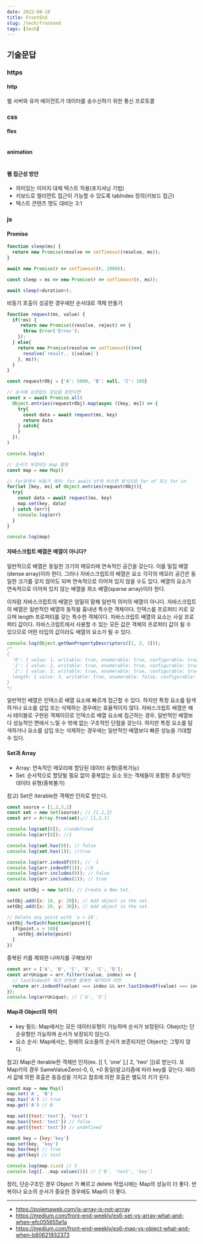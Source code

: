 ```yaml
---
date: 2022-08-10
title: FrontEnd
slug: /tech/frontend
tags: [tech]
---
```


## 기술문답

### https

#### http
웹 서버와 유저 에이전트가 데이터를 송수신하기 위한 통신 프로토콜

### css 
#### flex
```css
```


#### animation
```css
```
#### 웹 접근성 방안

- 의미있는 이미지 대체 텍스트 적용(포지셔닝 기법)
- 키보드로 엘리먼트 접근이 가능할 수 있도록 tabIndex 정의(키보드 접근)
- 텍스트 콘텐츠 명도 대비는 3:1

### js 

#### Promise

```js
function sleep(ms) {
  return new Promise(resolve => setTimeout(resolve, ms));
}

await new Promise(r => setTimeout(r, 2000));

const sleep = ms => new Promise(r => setTimeout(r, ms));

await sleep(<duration>);
```


비동기 호출이 성공한 경우에만 순서대로 객체 만들기

```js
function request(ms, value) {
  if(!ms) {
     return new Promise((resolve, reject) => {
      throw Error('Error');
    });
  } else{
    return new Promise(resolve => setTimeout(()=>{
      resolve(`result.. ${value}`)
    }, ms));
  }
}

const requestrObj = {'A': 5000, 'B': null, 'C': 100}

// 순서에 상관없는 응답을 원한다면 
const x = await Promise.all(
  Object.entries(requestrObj).map(async ([key, ms]) => {
    try{
      const data = await request(ms, key)
      return data
    } catch{
    }
  }),
)

console.log(x)

// 순서가 보장되는 map 활용 
const map = new Map()

// for문에서 비동기 제어: for await of와 비슷한 방식으로 for of 또는 for in
for(let [key, ms] of Object.entries(requestrObj)){
  try{
    const data = await request(ms, key)
    map.set(key, data) 
  } catch (err){
    console.log(err)
  }
}

console.log(map)

```


#### 자바스크립트 배열은 배열이 아니다?

일반적으로 배열은 동일한 크기의 메모리에 연속적인 공간을 갖는다. 이를 밀집 배열(dense array)이라 한다. 그러나 자바스크립트의 배열은 요소 각각의 메모리 공간은 동일한 크기를 갖지 않아도 되며 연속적으로 이어져 있지 않을 수도 있다. 배열의 요소가 연속적으로 이어져 있지 않는 배열을 희소 배열(sparse array)이라 한다.

이처럼 자바스크립트의 배열은 엄밀히 말해 일반적 의미의 배열이 아니다. 자바스크립트의 배열은 일반적인 배열의 동작을 흉내낸 특수한 객체이다. 인덱스를 프로퍼티 키로 갖으며 length 프로퍼티를 갖는 특수한 객체이다. 자바스크립트 배열의 요소는 사실 프로퍼티 값이다. 자바스크립트에서 사용할 수 있는 모든 값은 객체의 프로퍼티 값이 될 수 있으므로 어떤 타입의 값이라도 배열의 요소가 될 수 있다.

```js
console.log(Object.getOwnPropertyDescriptors([1, 2, 3]));
/*
{
  '0': { value: 1, writable: true, enumerable: true, configurable: true },
  '1': { value: 2, writable: true, enumerable: true, configurable: true },
  '2': { value: 3, writable: true, enumerable: true, configurable: true },
  length: { value: 3, writable: true, enumerable: false, configurable: false }
}
*/
```

일반적인 배열은 인덱스로 배열 요소에 빠르게 접근할 수 있다. 하지만 특정 요소를 탐색하거나 요소를 삽입 또는 삭제하는 경우에는 효율적이지 않다.
자바스크립트 배열은 해시 테이블로 구현된 객체이므로 인덱스로 배열 요소에 접근하는 경우, 일반적인 배열보다 성능적인 면에서 느릴 수 밖에 없는 구조적인 단점을 갖는다. 하지만 특정 요소를 탐색하거나 요소를 삽입 또는 삭제하는 경우에는 일반적인 배열보다 빠른 성능을 기대할 수 있다.

#### Set과 Array

- Array: 연속적인 메모리에 할당된 데이터 유형(중복가능)
- Set: 순서적으로 할당될 필요 없이 중복없는 요소 또는 객체들이 포함된 추상적인 데이터 유형(중복불가)

참고) Set은 iterable한 객체만 인자로 받는다.


```js
const source = [1,2,3,2]
const set = new Set(source); // {1,2,3}
const arr = Array.from(set);// [1,2,3]

console.log(set[0]); //undefined
console.log(arr[0]); //1

console.log(set.has(0)); // false
console.log(set.has(1)); //true

console.log(arr.indexOf(0)); // -1
console.log(arr.indexOf(1)); //0
console.log(arr.includes(0)); // false
console.log(arr.includes(1)); // true

const setObj = new Set(); // Create a New Set.

setObj.add({x: 10, y: 20}); // Add object in the set.
setObj.add({x: 20, y: 30}); // Add object in the set.

// Delete any point with `x > 10`.
setObj.forEach(function(point){
  if(point.x > 10){
    setObj.delete(point)
  }
})


```

중복된 키를 제외한 나머지를 구해보자! 

```js
const arr = ['A', 'B', 'C', 'B', 'C', 'D'];
const arrUnique = arr.filter((value, index) => {
  // lastIndexOf 체크 안하면 중복만 제거되어 리턴
  return arr.indexOf(value) === index && arr.lastIndexOf(value) === index;
});
console.log(arrUnique); // ['A', 'D']

```

#### Map과 Object의 차이

- key 필드: Map에서는 모든 데이터유형이 가능하며 순서가 보장된다. Obejct는 단순유형만 가능하며 순서가 보장되지 않는다.
- 요소 순서: Map에서는, 원래의 요소들의 순서가 보존되지만 Object는 그렇지 않다.

참고) 
Map은 iterable한 객체만 인자(ex. [[ 1, 'one' ],[ 2, 'two' ]])로 받는다. 또 Map키의 경우 SameValueZero(-0, 0, +0 동일)알고리즘에 따라 key를 갖는다. 따라서 값에 의한 호출은 동등성을 가지고 참조에 의한 호출은 별도의 키가 된다.


```js
const map = new Map()
map.set('A', 'B')
map.has('A') // true
map.get('A') // B

map.set({test:'test'}, 'test')
map.has({test:'test'}) // false
map.get({test:'test'}) // undefined

const key = {key:'key'}
map.set(key, 'key')
map.has(key) // true
map.get(key) // test

console.log(map.size) // 3
console.log([...map.values()]) // ['B', 'test', 'key']
```


정리, 단순구조인 경우 Object 가 빠르고 delete 작업시에는 Map의 성능이 더 좋다. 반복이나 요소의 순서가 중요한 경우에도 Map이 더 좋다.

----
- https://poiemaweb.com/js-array-is-not-arrray
- https://medium.com/front-end-weekly/es6-set-vs-array-what-and-when-efc055655e1a
- https://medium.com/front-end-weekly/es6-map-vs-object-what-and-when-b80621932373